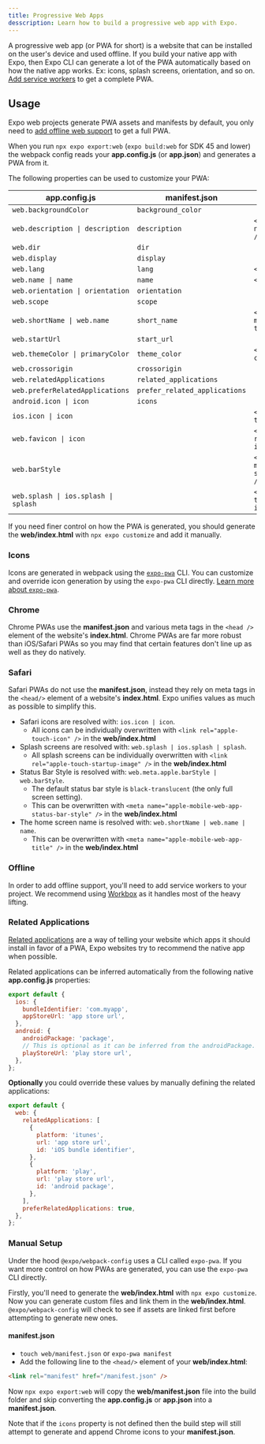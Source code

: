 ```yaml
---
title: Progressive Web Apps
desscription: Learn how to build a progressive web app with Expo.
---
```



A progressive web app (or PWA for short) is a website that can be installed on the user's device and used offline. If you build your native app with Expo, then Expo CLI can generate a lot of the PWA automatically based on how the native app works. Ex: icons, splash screens, orientation, and so on. [Add service workers](https://expo.fyi/enabling-web-service-workers) to get a complete PWA.

## Usage

Expo web projects generate PWA assets and manifests by default, you only need to [add offline web support](https://expo.fyi/enabling-web-service-workers) to get a full PWA.

When you run `npx expo export:web` (`expo build:web` for SDK 45 and lower) the webpack config reads your **app.config.js** (or **app.json**) and generates a PWA from it.

The following properties can be used to customize your PWA:

| **app.config.js**                               | **manifest.json**             | **index.html**                                          |
| ----------------------------------------------- | ----------------------------- | ------------------------------------------------------- |
| `web.backgroundColor`                           | `background_color`            |                                                         |
| <CODE>web.description \| description</CODE>     | `description`                 | `<meta name="description" />`                           |
| `web.dir`                                       | `dir`                         |                                                         |
| `web.display`                                   | `display`                     |                                                         |
| `web.lang`                                      | `lang`                        | `<html lang="">`                                        |
| <CODE>web.name \| name</CODE>                   | `name`                        | `<title />`                                             |
| <CODE>web.orientation \| orientation</CODE>     | `orientation`                 |                                                         |
| `web.scope`                                     | `scope`                       |                                                         |
| <CODE>web.shortName \| web.name</CODE>          | `short_name`                  | `<meta name="apple-mobile-web-app-title"/>`             |
| `web.startUrl`                                  | `start_url`                   |                                                         |
| <CODE>web.themeColor \| primaryColor</CODE>     | `theme_color`                 | `<meta name="theme-color" />`                           |
| `web.crossorigin`                               | `crossorigin`                 |                                                         |
| `web.relatedApplications`                       | `related_applications`        |                                                         |
| `web.preferRelatedApplications`                 | `prefer_related_applications` |                                                         |
| <CODE>android.icon \| icon</CODE>               | `icons`                       |                                                         |
| <CODE>ios.icon \| icon</CODE>                   |                               | `<link rel="apple-touch-icon" >`                        |
| <CODE>web.favicon \| icon</CODE>                |                               | `<link rel="shortcut icon" >`                           |
| `web.barStyle`                                  |                               | `<meta name="apple-mobile-web-app-status-bar-style" />` |
| <CODE>web.splash \| ios.splash \| splash</CODE> |                               | `<link rel="apple-touch-startup-image" >`               |

If you need finer control on how the PWA is generated, you should generate the **web/index.html** with `npx expo customize` and add it manually.

### Icons

Icons are generated in webpack using the [`expo-pwa`][expo-pwa] CLI. You can customize and override icon generation by using the `expo-pwa` CLI directly. [Learn more about `expo-pwa`][expo-pwa].

[expo-pwa]: https://github.com/expo/expo-cli/tree/main/packages/pwa

### Chrome

Chrome PWAs use the **manifest.json** and various meta tags in the `<head />` element of the website's **index.html**. Chrome PWAs are far more robust than iOS/Safari PWAs so you may find that certain features don't line up as well as they do natively.

### Safari

Safari PWAs do not use the **manifest.json**, instead they rely on meta tags in the `<head/>` element of a website's **index.html**. Expo unifies values as much as possible to simplify this.

- Safari icons are resolved with: `ios.icon | icon`.
  - All icons can be individually overwritten with `<link rel="apple-touch-icon" />` in the **web/index.html**
- Splash screens are resolved with: `web.splash | ios.splash | splash`.
  - All splash screens can be individually overwritten with `<link rel="apple-touch-startup-image" />` in the **web/index.html**
- Status Bar Style is resolved with: `web.meta.apple.barStyle | web.barStyle`.
  - The default status bar style is `black-translucent` (the only full screen setting).
  - This can be overwritten with `<meta name="apple-mobile-web-app-status-bar-style" />` in the **web/index.html**
- The home screen name is resolved with: `web.shortName | web.name | name`.
  - This can be overwritten with `<meta name="apple-mobile-web-app-title" />` in the **web/index.html**

### Offline

In order to add offline support, you'll need to add service workers to your project. We recommend using [Workbox](https://developers.google.com/web/tools/workbox/modules/workbox-webpack-plugin) as it handles most of the heavy lifting.

### Related Applications

[Related applications](https://developer.mozilla.org/en-US/docs/Web/Manifest#related_applications) are a way of telling your website which apps it should install in favor of a PWA, Expo websites try to recommend the native app when possible.

Related applications can be inferred automatically from the following native **app.config.js** properties:

```js app.config.js
export default {
  ios: {
    bundleIdentifier: 'com.myapp',
    appStoreUrl: 'app store url',
  },
  android: {
    androidPackage: 'package',
    // This is optional as it can be inferred from the androidPackage.
    playStoreUrl: 'play store url',
  },
};
```

**Optionally** you could override these values by manually defining the related applications:

```js app.config.js
export default {
  web: {
    relatedApplications: [
      {
        platform: 'itunes',
        url: 'app store url',
        id: 'iOS bundle identifier',
      },
      {
        platform: 'play',
        url: 'play store url',
        id: 'android package',
      },
    ],
    preferRelatedApplications: true,
  },
};
```

### Manual Setup

Under the hood `@expo/webpack-config` uses a CLI called `expo-pwa`. If you want more control on how PWAs are generated, you can use the `expo-pwa` CLI directly.

Firstly, you'll need to generate the **web/index.html** with `npx expo customize`. Now you can generate custom files and link them in the **web/index.html**. `@expo/webpack-config` will check to see if assets are linked first before attempting to generate new ones.

#### manifest.json

- `touch web/manifest.json` or `expo-pwa manifest`
- Add the following line to the `<head/>` element of your **web/index.html**:

```html web/index.html
<link rel="manifest" href="/manifest.json" />
```

Now `npx expo export:web` will copy the **web/manifest.json** file into the build folder and skip converting the **app.config.js** or **app.json** into a **manifest.json**.

Note that if the `icons` property is not defined then the build step will still attempt to generate and append Chrome icons to your **manifest.json**.
